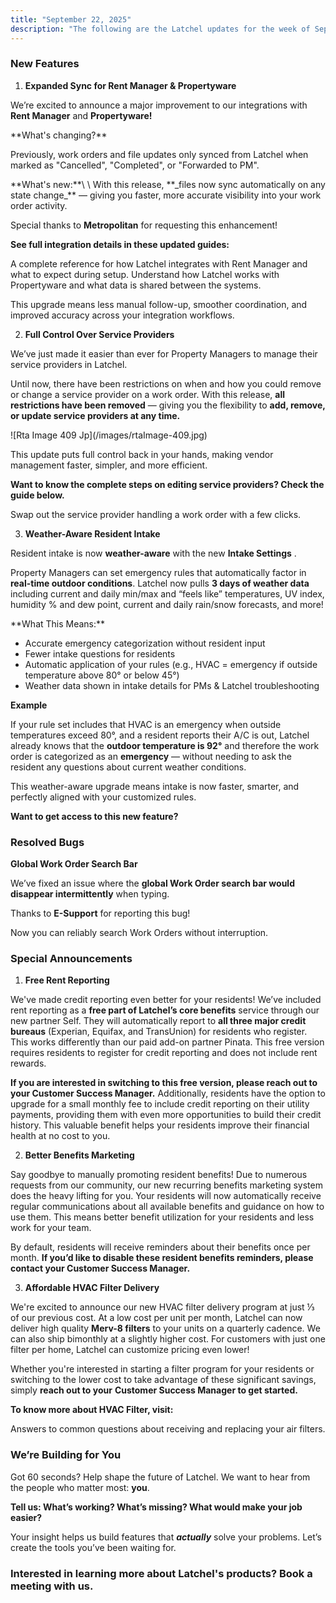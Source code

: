 ```yaml
---
title: "September 22, 2025"
description: "The following are the Latchel updates for the week of September 22, 2025."
---
```


### **New Features**

1. **Expanded Sync for Rent Manager & Propertyware**

We’re excited to announce a major improvement to our integrations with **Rent Manager** and **Propertyware!**

<Warning>
  **What's changing?**

  Previously, work orders and file updates only synced from Latchel when marked as "Cancelled", "Completed", or "Forwarded to PM".
</Warning>

<Check>
  **What's new:**\
  \
  With this release, **_files now sync automatically on any state change_** — giving you faster, more accurate visibility into your work order activity.
</Check>

Special thanks to **Metropolitan** for requesting this enhancement!

**See full integration details in these updated guides:**

<CardGroup cols={2}>
  <Card title="Rent Manager Integration Reference Guide" icon="house-building" iconType="duotone" href="/s/topic/0TO5e000000h9wqGAA/Rent-Manager-Integration-Reference-Guide">
    A complete reference for how Latchel integrates with Rent Manager and what to expect during setup.
  </Card>
  <Card title="Propertyware Integration Reference Guide" icon="cloud-check" iconType="duotone" color="#ff9b8a" href="/s/topic/0TO5e000000h9wqGAA/Propertyware-Integration-Reference-Guide">
    Understand how Latchel works with Propertyware and what data is shared between the systems.
  </Card>
</CardGroup>

This upgrade means less manual follow-up, smoother coordination, and improved accuracy across your integration workflows.

2. **Full Control Over Service Providers**

We’ve just made it easier than ever for Property Managers to manage their service providers in Latchel.

Until now, there have been restrictions on when and how you could remove or change a service provider on a work order. With this release, **all restrictions have been removed** — giving you the flexibility to **add, remove, or update service providers at any time.**

<Frame>
  ![Rta Image 409 Jp](/images/rtaImage-409.jpg)
</Frame>

This update puts full control back in your hands, making vendor management faster, simpler, and more efficient.

**Want to know the complete steps on editing service providers? Check the guide below.**

<Card title="How to Change the Service Provider on a Work Order | How to Edit/Change the Service Provider Assigned on a Work Order" icon="house-person-return" iconType="duotone" horizontal href="https://help.latchel.com/s/topic/0TO5e000000h9wqGAA/How-to-Change-the-Service-Provider-on-a-Work-Order-New-Experience#how-to-edit%2Fchange-the-service-provider-assigned-on-a-work-order">
  Swap out the service provider handling a work order with a few clicks.
</Card>

3. **Weather-Aware Resident Intake**

Resident intake is now **weather-aware** with the new **Intake Settings** .

Property Managers can set emergency rules that automatically factor in **real-time outdoor conditions**. Latchel now pulls **3 days of weather data** including current and daily min/max and “feels like” temperatures, UV index, humidity % and dew point, current and daily rain/snow forecasts, and more!

<Check>
  **What This Means:**

  - Accurate emergency categorization without resident input
  - Fewer intake questions for residents
  - Automatic application of your rules (e.g., HVAC = emergency if outside temperature above 80° or below 45°)
  - Weather data shown in intake details for PMs & Latchel troubleshooting
</Check>

**Example**

If your rule set includes that HVAC is an emergency when outside temperatures exceed 80°, and a resident reports their A/C is out, Latchel already knows that the **outdoor temperature is 92°** and therefore the work order is categorized as an **emergency** — without needing to ask the resident any questions about current weather conditions.

This weather-aware upgrade means intake is now faster, smarter, and perfectly aligned with your customized rules.

**Want to get access to this new feature?**

<CardGroup cols={2}>
  <Card title="Get FREE access to our new customizable intake settings!" icon="calendar-day" iconType="duotone" color="#ff9b8a" horizontal href="https://calendly.com/d/cwvf-k4r-5kr/harmonia-upgrade-m">
    
  </Card>
</CardGroup>

### **Resolved Bugs**

**Global Work Order Search Bar**

We’ve fixed an issue where the **global Work Order search bar would disappear intermittently** when typing.

Thanks to **E-Support** for reporting this bug! 

Now you can reliably search Work Orders without interruption.

### **Special Announcements**

1. **Free Rent Reporting**

We've made credit reporting even better for your residents! We’ve included rent reporting as a **free part of Latchel’s core benefits** service through our new partner Self. They will automatically report to **all three major credit bureaus** (Experian, Equifax, and TransUnion) for residents who register. This works differently than our paid add-on partner Pinata. This free version requires residents to register for credit reporting and does not include rent rewards.

**If you are interested in switching to this free version, please reach out to your Customer Success Manager.** Additionally, residents have the option to upgrade for a small monthly fee to include credit reporting on their utility payments, providing them with even more opportunities to build their credit history. This valuable benefit helps your residents improve their financial health at no cost to you.

2. **Better Benefits Marketing**

Say goodbye to manually promoting resident benefits! Due to numerous requests from our community, our new recurring benefits marketing system does the heavy lifting for you. Your residents will now automatically receive regular communications about all available benefits and guidance on how to use them. This means better benefit utilization for your residents and less work for your team.

By default, residents will receive reminders about their benefits once per month. **If you’d like to disable these resident benefits reminders, please contact your Customer Success Manager.**

3. **Affordable HVAC Filter Delivery**

We're excited to announce our new HVAC filter delivery program at just ⅓ of our previous cost. At a low cost per unit per month, Latchel can now deliver high quality **Merv-8 filters** to your units on a quarterly cadence. We can also ship bimonthly at a slightly higher cost. For customers with just one filter per home, Latchel can customize pricing even lower!

Whether you're interested in starting a filter program for your residents or switching to the lower cost to take advantage of these significant savings, simply **reach out to your**  **Customer Success Manager to get started.**

**To know more about HVAC Filter, visit:**

<Card title="FAQ Air Filters for Residents" icon="air-conditioner" iconType="duotone" horizontal href="/s/topic/0TO5e000000h9wrGAA/FAQ-Air-Filters-for-Residents">
  Answers to common questions about receiving and replacing your air filters.
</Card>

### **We’re Building for You**

Got 60 seconds? Help shape the future of Latchel. We want to hear from the people who matter most: **you**.

**Tell us: What’s working? What’s missing? What would make your job easier?**

<CardGroup cols={2}>
  <Card title="Share your feedback here — it’s quick and impactful." icon="message-pen" iconType="duotone" color="#ff9b8a" horizontal href="https://forms.gle/fndzwWLczhkWjBQc8">
    
  </Card>
</CardGroup>

Your insight helps us build features that **_actually_** solve your problems. Let’s create the tools you’ve been waiting for.

### **Interested in learning more about Latchel's products? Book a meeting with us.**

<CardGroup cols={2}>
  <Card title="Get a Demo" icon="comments-question-check" iconType="duotone" color="#ff9b8a" horizontal href="https://latchel.com/demo-request-releases/">
    
  </Card>
</CardGroup>
